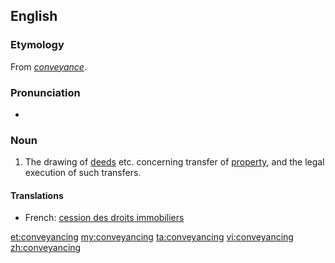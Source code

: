 ==English==

===Etymology===
From ''[[conveyance]]''.

===Pronunciation===
* {{IPA|/kənˈveɪənsɪŋ/}}

===Noun===
{{en-noun|-}}

# {{context|legal|lang=en}} The drawing of [[deeds]] etc. concerning transfer of [[property]], and the legal execution of such transfers.

====Translations====
{{trans-top|legal process}}
* French: [[cession des droits immobiliers]] {{f}}
{{trans-mid}}
{{trans-bottom}}

[[et:conveyancing]]
[[my:conveyancing]]
[[ta:conveyancing]]
[[vi:conveyancing]]
[[zh:conveyancing]]